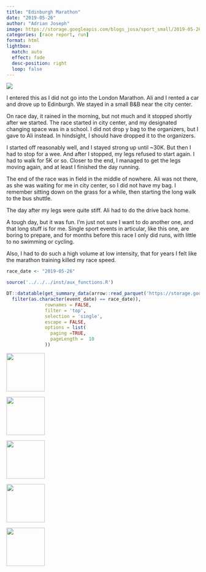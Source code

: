 ```yaml
---
title: "Edinburgh Marathon"
date: "2019-05-26"
author: "Adrian Joseph"
image: https://storage.googleapis.com/blogs_josa/sport_small/2019-05-26_EDINBURGH_MARATHON/img/00.png
categories: [race report, run]
format: html
lightbox:
  match: auto
  effect: fade
  desc-position: right
  loop: false
---
```

![](https://storage.googleapis.com/blogs_josa/sport_small/2019-05-26_EDINBURGH_MARATHON/img/00.png)

I entered this as I did not go into the London Marathon. Ali and I rented a car and drove up to Edinburgh. We stayed in a small B&B near the city center.

On race day, it rained in the morning, but not much and it stopped shortly after we started. The race started in city center, and my designated changing space was in a school. I did not drop y bag to the organizers, but I gave to Ali instead. In hindsight, I should have dropped it to the organizers.

I started off reasonably well, and I stayed strong up until ~30K. But then I had to stop for a wee. And after I stopped, my legs refused to start again. I had to walk for 5K or so. Closer to the end, I managed to get the legs moving again, and at least I finished the day running.

The end of the race was in field in the middle of nowhere. Ali was not there, as she was waiting for me in city center, so I did not have my bag. I remember sitting down on the grass for a while, then starting the long walk to the bus shuttle.

The day after my legs were quite stiff. Ali had to do the drive back home.

A tough day, but it was fun. I'm just not sure I want to do another one, and that long stuff is for me. Single sport events in articular, like this one, are boring to prepare, and for months before this race I only did runs, with little to no swimming or cycling.

Also, I had to do such a high volume at low intensity, that for years I felt like the marathon training killed my race speed.

```r
race_date <- "2019-05-26"

source('../../../inst/aux_functions.R')

DT::datatable(get_summary_data(arrow::read_parquet('https://storage.googleapis.com/blogs_josa/sport/parquets/main_dataset.parquet') |>
  filter(as.character(event_date) == race_date)),
              rownames = FALSE,
              filter = 'top',
              selection = 'single',
              escape = FALSE,
              options = list(
                paging =TRUE,
                pageLength =  10
              ))
```


::: {layout-ncol=4}
![](https://storage.googleapis.com/blogs_josa/sport_small/2019-05-26_EDINBURGH_MARATHON/img/00.png){ width="100" group="hi" }

![](https://storage.googleapis.com/blogs_josa/sport_small/2019-05-26_EDINBURGH_MARATHON/img/01.png){ width="100" group="hi" }

![](https://storage.googleapis.com/blogs_josa/sport_small/2019-05-26_EDINBURGH_MARATHON/img/02.png){ width="100" group="hi" }

![](https://storage.googleapis.com/blogs_josa/sport_small/2019-05-26_EDINBURGH_MARATHON/img/03.png){ width="100" group="hi" }

![](https://storage.googleapis.com/blogs_josa/sport_small/2019-05-26_EDINBURGH_MARATHON/img/04.png){ width="100" group="hi" }


:::
